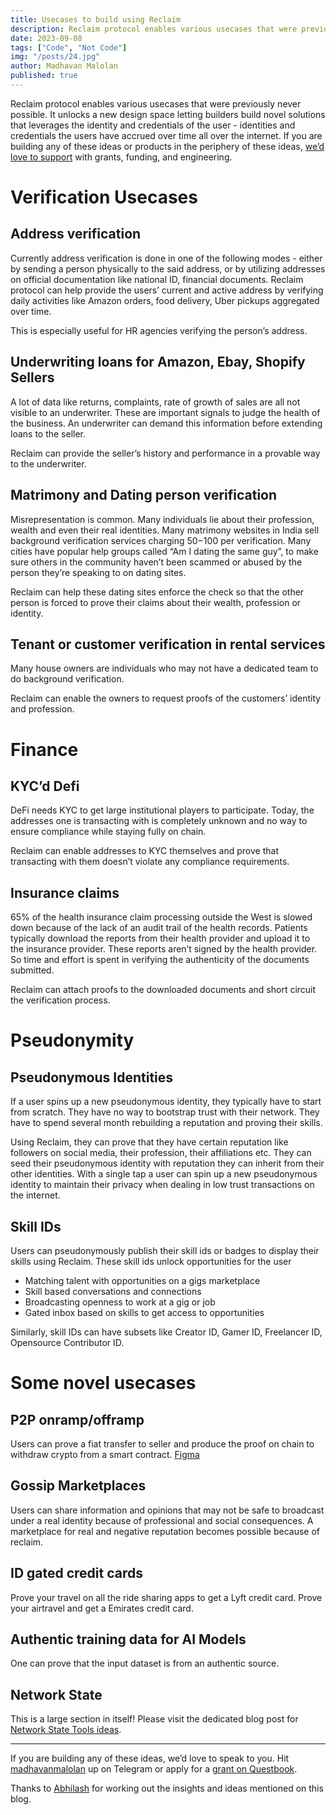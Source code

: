 ---
title: Usecases to build using Reclaim
description: Reclaim protocol enables various usecases that were previously never possible.
date: 2023-09-08
tags: ["Code", "Not Code"]
img: "/posts/24.jpg"
author: Madhavan Malolan
published: true
---

Reclaim protocol enables various usecases that were previously never possible. It unlocks a new design space letting builders build novel solutions that leverages the identity and credentials of the user - identities and credentials the users have accrued over time all over the internet. If you are building any of these ideas or products in the periphery of these ideas, [we’d love to support](https://t.me/madhavanmalolan) with grants, funding, and engineering.

# Verification Usecases

## Address verification

Currently address verification is done in one of the following modes - either by sending a person physically to the said address, or by utilizing addresses on official documentation like national ID, financial documents. Reclaim protocol can help provide the users’ current and active address by verifying daily activities like Amazon orders, food delivery, Uber pickups aggregated over time.

This is especially useful for HR agencies verifying the person’s address.

## Underwriting loans for Amazon, Ebay, Shopify Sellers

A lot of data like returns, complaints, rate of growth of sales are all not visible to an underwriter. These are important signals to judge the health of the business. An underwriter can demand this information before extending loans to the seller.

Reclaim can provide the seller’s history and performance in a provable way to the underwriter.

## Matrimony and Dating person verification

Misrepresentation is common. Many individuals lie about their profession, wealth and even their real identities. Many matrimony websites in India sell background verification services charging $50-$100 per verification. Many cities have popular help groups called “Am I dating the same guy”, to make sure others in the community haven’t been scammed or abused by the person they’re speaking to on dating sites.

Reclaim can help these dating sites enforce the check so that the other person is forced to prove their claims about their wealth, profession or identity.

## Tenant or customer verification in rental services

Many house owners are individuals who may not have a dedicated team to do background verification.

Reclaim can enable the owners to request proofs of the customers’ identity and profession.

# Finance

## KYC’d Defi

DeFi needs KYC to get large institutional players to participate. Today, the addresses one is transacting with is completely unknown and no way to ensure compliance while staying fully on chain.

Reclaim can enable addresses to KYC themselves and prove that transacting with them doesn’t violate any compliance requirements.

## Insurance claims

65% of the health insurance claim processing outside the West is slowed down because of the lack of an audit trail of the health records. Patients typically download the reports from their health provider and upload it to the insurance provider. These reports aren’t signed by the health provider. So time and effort is spent in verifying the authenticity of the documents submitted.

Reclaim can attach proofs to the downloaded documents and short circuit the verification process.

# Pseudonymity

## Pseudonymous Identities

If a user spins up a new pseudonymous identity, they typically have to start from scratch. They have no way to bootstrap trust with their network. They have to spend several month rebuilding a reputation and proving their skills.

Using Reclaim, they can prove that they have certain reputation like followers on social media, their profession, their affiliations etc. They can seed their pseudonymous identity with reputation they can inherit from their other identities. With a single tap a user can spin up a new pseudonymous identity to maintain their privacy when dealing in low trust transactions on the internet.

## Skill IDs

Users can pseudonymously publish their skill ids or badges to display their skills using Reclaim. These skill ids unlock opportunities for the user

- Matching talent with opportunities on a gigs marketplace
- Skill based conversations and connections
- Broadcasting openness to work at a gig or job
- Gated inbox based on skills to get access to opportunities

Similarly, skill IDs can have subsets like Creator ID, Gamer ID, Freelancer ID, Opensource Contributor ID.

# Some novel usecases

## P2P onramp/offramp

Users can prove a fiat transfer to seller and produce the proof on chain to withdraw crypto from a smart contract. [Figma](https://www.figma.com/file/0u2xwd8lK7HI8z7WaBKADK/HyperRamp?type=design&node-id=0-1&mode=design&t=LjCPoImaS7uZWR96-0)

## Gossip Marketplaces

Users can share information and opinions that may not be safe to broadcast under a real identity because of professional and social consequences. A marketplace for real and negative reputation becomes possible because of reclaim.

## ID gated credit cards

Prove your travel on all the ride sharing apps to get a Lyft credit card. Prove your airtravel and get a Emirates credit card.

## Authentic training data for AI Models

One can prove that the input dataset is from an authentic source.

## Network State

This is a large section in itself! Please visit the dedicated blog post for [Network State Tools ideas](https://blog.reclaimprotocol.org/posts/network-state-tools/).

---

If you are building any of these ideas, we’d love to speak to you. Hit [madhavanmalolan](https://t.me/madhavanmalolan) up on Telegram or apply for a [grant on Questbook](https://www.questbook.app/dashboard/?grantId=0x7b9762f7584de695dbd8c8fdb1a8ce77e2bbad3b&chainId=10&role=community&proposalId=0x2e9).

Thanks to [Abhilash](https://twitter.com/abhilashi?lang=en) for working out the insights and ideas mentioned on this blog.
